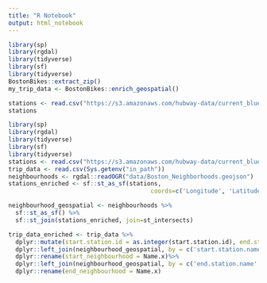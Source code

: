 ```yaml
---
title: "R Notebook"
output: html_notebook
---
```



```r
library(sp)
library(rgdal)
library(tidyverse)
library(sf)
library(tidyverse)
BostonBikes::extract_zip()
my_trip_data <- BostonBikes::enrich_geospatial()
```


```r

stations <- read.csv("https://s3.amazonaws.com/hubway-data/current_bluebikes_stations.csv", header = TRUE, skip = 1)
stations
```



```r
library(sp)
library(rgdal)
library(tidyverse)
library(sf)
library(tidyverse)
stations <- read.csv("https://s3.amazonaws.com/hubway-data/current_bluebikes_stations.csv", header = TRUE, skip = 1)
trip_data <- read.csv(Sys.getenv("in_path"))
neighbourhoods <- rgdal::readOGR("data/Boston_Neighborhoods.geojson")
stations_enriched <- sf::st_as_sf(stations,
                                        coords=c('Longitude', 'Latitude'), crs=sf::st_crs(neighbourhoods))

neighbourhood_geospatial <- neighbourhoods %>%
  sf::st_as_sf() %>%
  sf::st_join(stations_enriched, join=st_intersects)

trip_data_enriched <- trip_data %>%
  dplyr::mutate(start.station.id = as.integer(start.station.id), end.station.id = as.integer(end.station.id))%>%
  dplyr::left_join(neighbourhood_geospatial, by = c('start.station.name' = 'Name.y'))%>%
  dplyr::rename(start_neighbourhood = Name.x)%>%
  dplyr::left_join(neighbourhood_geospatial, by = c('end.station.name' = 'Name.y'))%>%
  dplyr::rename(end_neighbourhood = Name.x)


```

